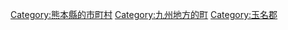 {{Commonscat|Nankan, Kumamoto}}
{{Catmore}}

{{DEFAULTSORT:Nankan}}
[[Category:熊本縣的市町村|Category:熊本縣的市町村]]
[[Category:九州地方的町|Category:九州地方的町]]
[[Category:玉名郡|Category:玉名郡]]